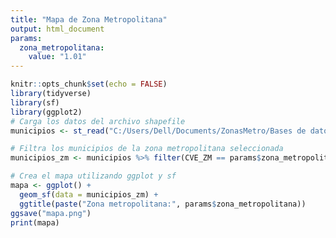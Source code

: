 ---
title: "Mapa de Zona Metropolitana"
output: html_document
params:
  zona_metropolitana:
    value: "1.01"
---
```{r setup, include=FALSE}
knitr::opts_chunk$set(echo = FALSE)
library(tidyverse)
library(sf)
library(ggplot2)
# Carga los datos del archivo shapefile
municipios <- st_read("C:/Users/Dell/Documents/ZonasMetro/Bases de datos/cartografía/00mun.shp")

# Filtra los municipios de la zona metropolitana seleccionada
municipios_zm <- municipios %>% filter(CVE_ZM == params$zona_metropolitana)

# Crea el mapa utilizando ggplot y sf
mapa <- ggplot() +
  geom_sf(data = municipios_zm) +
  ggtitle(paste("Zona metropolitana:", params$zona_metropolitana))
ggsave("mapa.png")
print(mapa)
```